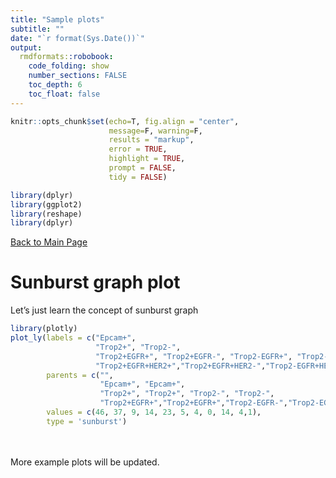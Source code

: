 ```yaml
---
title: "Sample plots"
subtitle: ""
date: "`r format(Sys.Date())`"
output:  
  rmdformats::robobook: 
    code_folding: show 
    number_sections: FALSE
    toc_depth: 6
    toc_float: false
---
```


```r
knitr::opts_chunk$set(echo=T, fig.align = "center", 
                      message=F, warning=F,
                      results = "markup",
                      error = TRUE,
                      highlight = TRUE,
                      prompt = FALSE,
                      tidy = FALSE)
```


```r
library(dplyr)
library(ggplot2)
library(reshape)
library(dplyr)
```


<a href="index.html">Back to Main Page </a>  




# Sunburst graph plot  

Let's just learn the concept of sunburst graph
```r
library(plotly)
plot_ly(labels = c("Epcam+", 
                   "Trop2+", "Trop2-", 
                   "Trop2+EGFR+", "Trop2+EGFR-", "Trop2-EGFR+", "Trop2-EGFR-", 
                   "Trop2+EGFR+HER2+","Trop2+EGFR+HER2-","Trop2-EGFR+HER2+","Trop2-EGFR+HER2-"),
        parents = c("", 
                    "Epcam+", "Epcam+", 
                    "Trop2+", "Trop2+", "Trop2-", "Trop2-", 
                    "Trop2+EGFR+","Trop2+EGFR+","Trop2-EGFR-","Trop2-EGFR-"),
        values = c(46, 37, 9, 14, 23, 5, 4, 0, 14, 4,1), 
        type = 'sunburst')

```



<br><br>
More example plots will be updated.  

<br><br>

